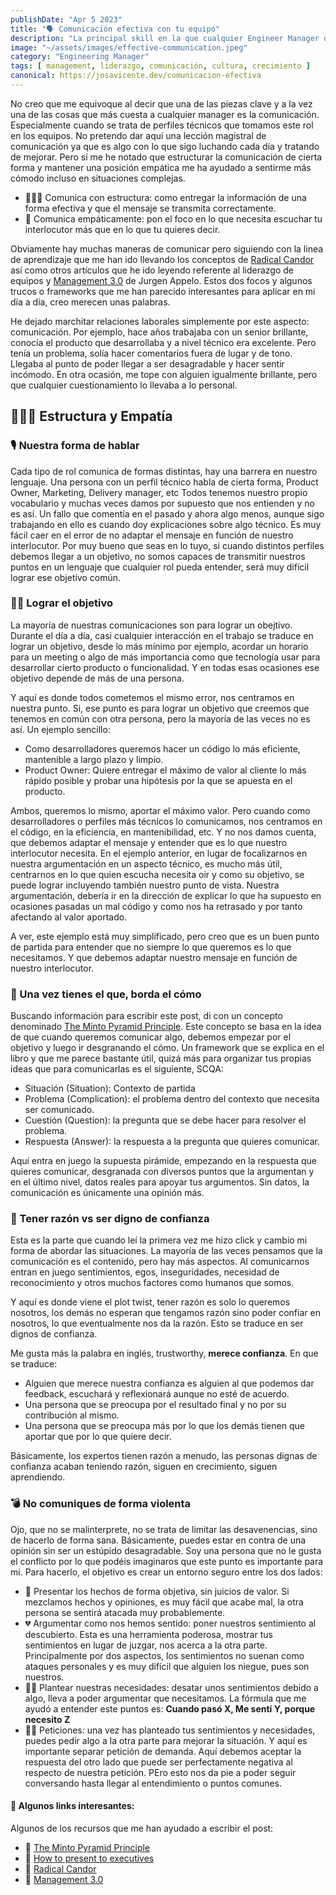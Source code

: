 ```yaml
---
publishDate: "Apr 5 2023"
title: "🗣️ Comunicación efectiva con tu equipo"
description: "La principal skill en la que cualquier Engineer Manager debería destacar es en la comunicación. Es un tema amplio, pero tus dos focos deberían ser: estructurada y empática."
image: "~/assets/images/effective-communication.jpeg"
category: "Engineering Manager"
tags: [ management, liderazgo, comunicación, cultura, crecimiento ]
canonical: https://josavicente.dev/comunicacion-efectiva
---
```


No creo que me equivoque al decir que una de las piezas clave y a la vez una de las cosas que más cuesta a cualquier manager es la comunicación. Especialmente
cuando se trata de perfiles técnicos que tomamos este rol en los equipos. No pretendo dar aquí una lección magistral de comunicación ya que es algo con lo que sigo
luchando cada día y tratando de mejorar. Pero sí me he notado que estructurar la comunicación de cierta forma y mantener una posición empática me ha ayudado a sentirme más
cómodo incluso en situaciones complejas.

- 👷🏻‍♂️ Comunica con estructura: como entregar la información de una forma efectiva y que el mensaje se transmita correctamente.
- 💜 Comunica empáticamente: pon el foco en lo que necesita escuchar tu interlocutor más que en lo que tu quieres decir.

Obviamente hay muchas maneras de comunicar pero siguiendo con la linea de aprendizaje que me han ido llevando los conceptos de [Radical Candor](https://www.radicalcandor.com/) así como otros artículos
que he ido leyendo referente al liderazgo de equipos y [Management 3.0](https://management30.com/) de Jurgen Appelo. Estos dos focos y algunos trucos o frameworks que me han parecido interesantes para aplicar
en mi día a día, creo merecen unas palabras.

He dejado marchitar relaciones laborales simplemente por este aspecto: comunicación. Por ejemplo, hace años trabajaba con un senior brillante, conocía el producto que desarrollaba y a nivel técnico era excelente. Pero tenía un problema,
solía hacer comentarios fuera de lugar y de tono. Llegaba al punto de poder llegar a ser desagradable y hacer sentir incómodo. En otra ocasión, me tope con alguien igualmente brillante, pero
que cualquier cuestionamiento lo llevaba a lo personal. 

## 🙅🏻‍♂️ Estructura y Empatía

### 🎙️ Nuestra forma de hablar

Cada tipo de rol comunica de formas distintas, hay una barrera en nuestro lenguaje. Una persona con un perfil técnico habla de cierta forma, Product Owner, Marketing, Delivery manager, etc
Todos tenemos nuestro propio vocabulario y muchas veces damos por supuesto que nos entienden y no es así. Un fallo que comentía en el pasado y ahora algo menos, aunque sigo 
trabajando en ello es cuando doy explicaciones sobre algo técnico. Es muy fácil caer en el error de no adaptar el mensaje en función de nuestro interlocutor. Por muy bueno que seas en lo tuyo, si cuando
distintos perfiles debemos llegar a un objetivo, no somos capaces de transmitir nuestros puntos en un lenguaje que cualquier rol pueda entender, será muy difícil lograr ese objetivo común.

### 🙌🏻 Lograr el objetivo

La mayoría de nuestras comunicaciones son para lograr un obejtivo. Durante el día a día, casi cualquier interacción en el trabajo se traduce en lograr un objetivo, desde lo más mínimo por ejemplo, 
acordar un horario para un meeting o algo de más importancia como que tecnología usar para desarrollar cierto producto o funcionalidad. Y en todas esas ocasiones ese objetivo depende de más de una persona.

Y aquí es donde todos cometemos el mismo error, nos centramos en nuestra punto. Si, ese punto es para lograr un objetivo que creemos que tenemos en común con otra persona, pero la mayoría de las veces no es así.
Un ejemplo sencillo:
- Como desarrolladores queremos hacer un código lo más eficiente, mantenible a largo plazo y limpio.
- Product Owner: Quiere entregar el máximo de valor al cliente lo más rápido posible y probar una hipótesis por la que se apuesta en el producto.

Ambos, queremos lo mismo, aportar el máximo valor. Pero cuando como desarrolladores o perfiles más técnicos lo comunicamos, nos centramos en el código, en la eficiencia, en mantenibilidad, etc. Y no nos damos cuenta,
que debemos adaptar el mensaje y entender que es lo que nuestro interlocutor necesita. En el ejemplo anterior, en lugar de focalizarnos en nuestra argumentación en un aspecto técnico, es mucho más útil,
centrarnos en lo que quien escucha necesita oir y como su objetivo, se puede lograr incluyendo también nuestro punto de vista. Nuestra argumentación, debería ir en la dirección de explicar lo que ha supuesto
en ocasiones pasadas un mal código y como nos ha retrasado y por tanto afectando al valor aportado.

A ver, este ejemplo está muy simplificado, pero creo que es un buen punto de partida para entender que no siempre lo que queremos es lo que necesitamos. Y que debemos adaptar nuestro mensaje en función de nuestro
interlocutor.

### 🎯 Una vez tienes el que, borda el cómo

Buscando información para escribir este post, di con un concepto denominado [The Minto Pyramid Principle](https://jeffkavanaugh.net/pyramid-principle-craft-coherent-explanations/). Este concepto se basa en la idea de que cuando queremos comunicar algo, debemos empezar por el objetivo
y luego ir desgranando el cómo. Un framework que se explica en el libro y que me parece bastante útil, quizá más para organizar tus propias ideas que para comunicarlas es el siguiente, SCQA:

- Situación (Situation): Contexto de partida
- Problema (Complication): el problema dentro del contexto que necesita ser comunicado.
- Cuestión (Question): la pregunta que se debe hacer para resolver el problema.
- Respuesta (Answer): la respuesta a la pregunta que quieres comunicar.

Aquí entra en juego la supuesta pirámide, empezando en la respuesta que quieres comunicar, desgranada con diversos puntos que la argumentan y en el último nivel, datos reales para apoyar tus argumentos. Sin datos, la comunicación
es únicamente una opinión más.

### 🤯 Tener razón vs ser digno de confianza

Esta es la parte que cuando leí la primera vez me hizo click y cambio mi forma de abordar las situaciones. La mayoría de las veces pensamos que la comunicación es el contenido, pero hay más aspectos. Al comunicarnos entran en juego sentimientos, 
egos, inseguridades, necesidad de reconocimiento y otros muchos factores como humanos que somos.

Y aquí es donde viene el plot twist, tener razón es solo lo queremos nosotros, los demás no esperan que tengamos razón sino poder confiar en nosotros, lo que eventualmente nos da la razón. 
Esto se traduce en ser dignos de confianza. 

Me gusta más la palabra en inglés, trustworthy, **merece confianza**. En que se traduce:
- Alguien que merece nuestra confianza es alguien al que podemos dar feedback, escuchará y reflexionará aunque no esté de acuerdo.
- Una persona que se preocupa por el resultado final y no por su contribución al mismo.
- Una persona que se preocupa más por lo que los demás tienen que aportar que por lo que quiere decir.

Básicamente, los expertos tienen razón a menudo, las personas dignas de confianza acaban teniendo razón, siguen en crecimiento, siguen aprendiendo.

### 💣 No comuniques de forma violenta

Ojo, que no se malinterprete, no se trata de limitar las desavenencias, sino de hacerlo de forma sana. Básicamente, puedes estar en contra de una opinión sin ser un estúpido desagradable. 
Soy una persona que no le gusta el conflicto por lo que podéis imaginaros que este punto es importante para mi. 
Para hacerlo, el objetivo es crear un entorno seguro entre los dos lados:

- 🔎 Presentar los hechos de forma objetiva, sin juicios de valor. Si mezclamos hechos y opiniones, es muy fácil que acabe mal, la otra persona se sentirá atacada muy probablemente.
- 💔 Argumentar como nos hemos sentido: poner nuestros sentimiento al descubierto. Esta es una herramienta poderosa, mostrar tus sentimientos en lugar de juzgar, nos acerca a la otra parte. 
Principalmente por dos aspectos, los sentimientos no suenan como ataques personales y es muy difícil que alguien los niegue, pues son nuestros.
- 🙌🏻 Plantear nuestras necesidades: desatar unos sentimientos debido a algo, lleva a poder argumentar que necesitamos. La fórmula que me ayudó a entender este puntos es: **Cuando pasó X, Me sentí Y, porque necesito Z**
- 🙏🏻 Peticiones: una vez has planteado tus sentimientos y necesidades, puedes pedir algo a la otra parte para mejorar la situación. Y aquí es importante separar petición de demanda. Aquí debemos aceptar la respuesta del otro lado
que puede ser perfectamente negativa al respecto de nuestra petición. PEro esto nos da pie a poder seguir conversando hasta llegar al entendimiento o puntos comunes.

#### 📖 Algunos links interesantes:

Algunos de los recursos que me han ayudado a escribir el post:

- 🚀 [The Minto Pyramid Principle](https://jeffkavanaugh.net/pyramid-principle-craft-coherent-explanations/)
- 🚀 [How to present to executives](https://lethain.com/present-to-executives/)
- 🚀 [Radical Candor](https://www.radicalcandor.com/)
- 🚀 [Management 3.0](https://management30.com/)